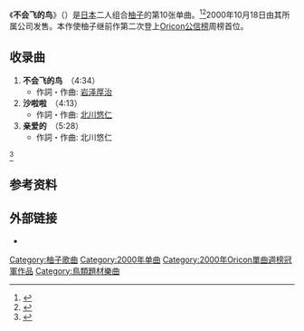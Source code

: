 {{distinguish2|[[企鹅|企鹅]]、[[鸵鸟|鸵鸟]]、[[鹬鸵|鹬鸵]]等'''[[不會飛的鳥|不會飛的鳥]]'''}}
{{Infobox Single 
| Name           = 不会飞的鸟
| Cover          = 
| Cover Size     = 
| Caption        = 
| Artist         = [[柚子_(组合)|柚子]]
| from Album     = [[门_(柚子专辑)|门]]
| A-side         = 
| B-side         = 沙啦啦<br />亲爱的
| Released       = 2000年10月18日
| Format         = 
| Recorded       = 
| Genre          = [[J-Pop|J-Pop]]
| Language       = 
| Length         = 14分17秒
| Label          = 
| Writer         = [[岩泽厚治|岩泽厚治]]
| Lyricist       =
| Composer       =
| Arranger       =
| Producer       = {{link-ja|寺岡呼人|寺岡呼人}}&柚子
| Certification  = *双白金（[[日本唱片協會|日本唱片協會]]）
| Chart position = *周榜第1位（[[Oricon公信榜|Oricon]]）
*2000年度年榜75位（Oricon）
| Last single    = 呜呼，青春岁月<br />（2000年）
| This single    = '''不会飞的鸟'''<br />（2000年）
| Next single    = 数到3<br />（2001年）
| Misc           ={{Extra track listing
 | Album         = 门
 | Type          = studio
 | prev_track    = 假面骑士
 | prev_no       = 3
 | this_track    = '''不会飞的鸟'''
 | track_no      = 4
 | next_track    = 加油站
 | next_no       = 5
}}{{Extra track listing
 | Album         = Home [1997-2000]
 | Type          = greatest
 | prev_track    = 心底
 | prev_no       = 13
 | this_track    = '''不会飞的鸟'''
 | track_no      = 14
 | next_track    = 呜呼，青春岁月
 | next_no       = 15
}}
}}

《'''不会飞的鸟'''》（{{jpn|j=飛べない鳥}}）是[[日本|日本]]二人组合[[柚子_(組合)|柚子]]的第10张单曲。<ref>{{Cite web|url = http://www.senha-yuzu.jp/discography/single/index9.php|title = ゆず Official Website | ディスコグラフィ | シングル|accessdate = 2016-02-26|author = |date = |publisher = |language = ja|deadurl = yes|archiveurl = https://web.archive.org/web/20150707195711/http://www.senha-yuzu.jp/discography/single/index9.php|archivedate = 2015-07-07}}</ref><ref>{{Cite web|url = http://www.oricon.co.jp/prof/30824/products/225288/1/|title = 飛べない鳥/シャララン | ゆず | ORICON STYLE|accessdate = 2016-02-27|author = |date = |publisher = |language = ja|archive-date = 2020-10-31|archive-url = https://web.archive.org/web/20201031050750/https://www.oricon.co.jp/prof/30824/products/225288/1/|dead-url = no}}</ref>2000年10月18日由其所属公司{{link-ja|Senha&Company|セーニャ・アンド・カンパニー}}发售。本作使柚子继前作第二次登上[[Oricon公信榜|Oricon公信榜]]周榜首位。

== 收录曲 ==
# '''不会飞的鸟'''　（4:34）
#* 作詞・作曲: [[岩泽厚治|岩泽厚治]]
# '''沙啦啦'''　（4:13）
#* 作詞・作曲: [[北川悠仁|北川悠仁]]
# '''亲爱的'''　（5:28）
#* 作詞・作曲: 北川悠仁
<ref>{{Cite web|url=https://itunes.apple.com/jp/album/feibenai-niao-single/id424161967|title=ゆずの「飛べない鳥 - Single」を iTunes で|accessdate=2016-02-28|author=|date=|publisher=Apple Inc.|archive-date=2019-02-19|archive-url=https://web.archive.org/web/20190219082846/https://itunes.apple.com/jp/album/feibenai-niao-single/id424161967|dead-url=no}}</ref>

== 参考资料 ==
{{Reflist}}

== 外部链接 ==
* {{YouTube|hnLK_4BvI9MI|link=yes|ゆず 飛べない鳥 スペシャルライブ|language=日语}}

{{柚子单曲}}
{{DEFAULTSORT:tobenaitori}}
[[Category:柚子歌曲|Category:柚子歌曲]]
[[Category:2000年单曲|Category:2000年单曲]]
[[Category:2000年Oricon單曲週榜冠軍作品|Category:2000年Oricon單曲週榜冠軍作品]]
[[Category:鳥類題材樂曲|Category:鳥類題材樂曲]]